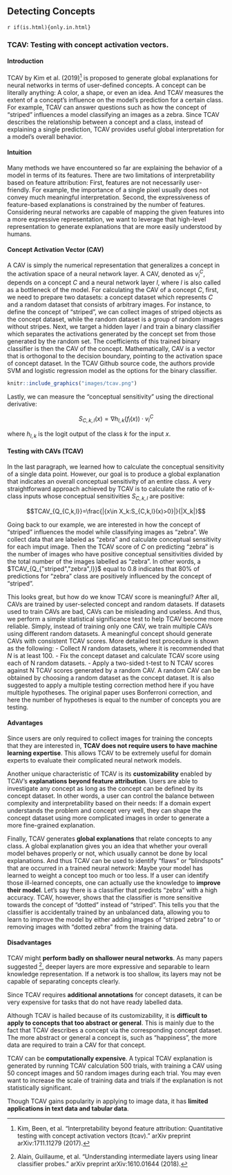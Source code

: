 ## Detecting Concepts

`r if(is.html){only.in.html}`

<!--intro -->
<!-- This chapter presents techniques for analyzing which concepts a neural network learned.
Concept here means an abstract idea, which is pre-defined by a human.
While  [feature visualization](#feauture-visualization) tries to detect features from neural network units, which might match a concept (e.g. dog snouts) but doesn't have to, concept detection starts with a concept and analyzes how the neural network handles this concept. -->


<!-- why are concepts interesting? -->
<!-- Feature visualization is more explorational:
What does the neural network detect?
But it does not help when we have more concret questions, like how important was the concept of dog snouts for the classification? -->


<!-- Approaches that we will look at -->
<!-- We will look at two approaches: Network Dissection and Concept Activation Vectors.
Both approaches require additional labeling of data, but in different ways. -->

### TCAV: Testing with concept activation vectors.

#### Introduction

TCAV by Kim et al. (2019)[^tcav] is proposed to generate global explanations for neural networks in terms of user-defined concepts.
A concept can be literally anything: A color, a shape, or even an idea.
And TCAV measures the extent of a concept's influence on the model's prediction for a certain class.
For example, TCAV can answer questions such as how the concept of "striped" influences a model classifying an images as a zebra.
Since TCAV describes the relationship between a concept and a class, instead of explaining a single prediction, TCAV provides useful global interpretation for a model's overall behavior.

#### Intuition

Many methods we have encountered so far are explaining the behavior of a model in terms of its features.
There are two limitations of interpretability based on feature attribution: First, features are not necessarily user-friendly.
For example, the importance of a single pixel usually does not convey much meaningful interpretation.
Second, the expressiveness of feature-based explanations is constrained by the number of features.
Considering neural networks are capable of mapping the given features into a more expressive representation, we want to leverage that high-level representation to generate explanations that are more easily understood by humans.

#### Concept Activation Vector (CAV)

A CAV is simply the numerical representation that generalizes a concept in the activation space of a neural network layer.
A CAV, denoted as $v_l^C$, depends on a concept $C$ and a neural network layer $l$, where $l$ is also called as a bottleneck of the model.
For calculating the CAV of a concept $C$, first, we need to prepare two datasets: a concept dataset which represents $C$ and a random dataset that consists of arbitrary images.
For instance, to define the concept of "striped", we can collect images of striped objects as the concept dataset, while the random dataset is a group of random images without stripes.
Next, we target a hidden layer $l$ and train a binary classifier which separates the activations generated by the concept set from those generated by the random set.
The coefficients of this trained binary classifier is then the CAV of the concept.
Mathematically, CAV is a vector that is orthogonal to the decision boundary, pointing to the activation space of concept dataset.
In the TCAV Github source code, the authors provide SVM and logistic regression model as the options for the binary classifier.

```r
knitr::include_graphics("images/tcav.png")
```

Lastly, we can measure the “conceptual sensitivity” using the directional derivative:

$$S_{C,k,l}(x)=\nabla h_{l,k}(f_l(x))\cdot v_l^C$$

where $h_{l,k}$ is the logit output of the class $k$ for the input $x$.

#### Testing with CAVs (TCAV)

In the last paragraph, we learned how to calculate the conceptual sensitivity of a single data point.
However, our goal is to produce a global explanation that indicates an overall conceptual sensitivity of an entire class.
A very straightforward approach achieved by TCAV is to calculate the ratio of k-class inputs whose conceptual sensitivities $S_{C,k,l}$ are positive:

$$TCAV_{Q_{C,k,l}}=\frac{|{x\in X_k:S_{C,k,l}(x)>0}|}{|X_k|}$$

Going back to our example, we are interested in how the concept of "striped" influences the model while classifying images as "zebra".
We collect data that are labeled as "zebra" and calculate conceptual sensitivity for each imput image.
Then the TCAV score of $C$ on predicting "zebra" is the number of images who have positive conceptual sensitivities divided by the total number of the images labelled as "zebra".
In other words, a $TCAV_{Q_{"striped","zebra",l}}$ equal to 0.8 indicates that 80% of predictions for "zebra" class are positively influenced by the concept of "striped".

This looks great, but how do we know TCAV score is meaningful? After all, CAVs are trained by user-selected concept and random datasets. If datasets used to train CAVs are bad, CAVs can be misleading and useless. And thus, we perform a simple statistical significance test to help TCAV become more reliable. Simply, instead of training only one CAV, we train multiple CAVs using different random datasets. A meaningful concept should generate CAVs with consistent TCAV scores. More detailed test procedure is shown as the following:
- Collect $N$ random datasets, where it is recommended that $N$ is at least 100.
- Fix the concept dataset and calculate TCAV score using each of N random datasets.
- Apply a two-sided t-test to N TCAV scores against N TCAV scores generated by a random CAV.
A random CAV can be obtained by choosing a random dataset as the concept dataset.
It is also suggested to apply a multiple testing correction method here if you have multiple hypotheses.
The original paper uses Bonferroni correction, and here the number of hypotheses is equal to the number of concepts you are testing.

#### Advantages

Since users are only required to collect images for training the concepts that they are interested in, **TCAV does not require users to have machine learning expertise**.
This allows TCAV to be extremely useful for domain experts to evaluate their complicated neural network models.

Another unique characteristic of TCAV is its **customizability** enabled by TCAV's **explanations beyond feature attribution**.
Users are able to investigate any concept as long as the concept can be defined by its concept dataset.
In other words, a user can control the balance between complexity and interpretability based on their needs: If a domain expert understands the problem and concept very well, they can shape the concept dataset using more complicated images in order to generate a more fine-grained explanation.

Finally, TCAV generates **global explanations** that relate concepts to any class.
A global explanation gives you an idea that whether your overall model behaves properly or not, which usually cannot be done by local explanations. 
And thus TCAV can be used to identify "flaws" or "blindspots" that are occurred in a trained neural network: Maybe your model has learned to weight a concept too much or too less.
If a user can identify those ill-learned concepts, one can actually use the knowledge to **improve their model**.
Let's say there is a classifier that predicts "zebra" with a high accuracy. TCAV, however, shows that the classifier is more sensitive towards the concept of "dotted" instead of "striped".
This tells you that the classifier is accidentally trained by an unbalanced data, allowing you to learn to improve the model by either adding images of "striped zebra" to or removing images with "dotted zebra" from the training data.

#### Disadvantages

TCAV might **perform badly on shallower neural networks**.
As many papers suggested [^probe], deeper layers are more expressive and separable to learn knowledge representation.
If a network is too shallow, its layers may not be capable of separating concepts clearly.

Since TCAV requires **additional annotations** for concept datasets, it can be very expensive for tasks that do not have ready labelled data.

Although TCAV is hailed because of its customizability, it is **difficult to apply to concepts that too abstract or general**.
This is mainly due to the fact that TCAV describes a concept via the corresponding concept dataset.
The more abstract or general a concept is, such as "happiness", the more data are required to train a CAV for that concept.  

TCAV can be **computationally expensive**. A typical TCAV explanation is generated by running  TCAV calculation 500 trials, with training a CAV using 50 concept images and 50 random images during each trial. You may even want to increase the scale of training data and trials if the explanation is not statistically significant.

Though TCAV gains popularity in applying to image data, it has **limited applications in text data and tabular data**.

<!-- You have to learn the concepts from data.
That means if you want to understand whether the network uses the concept of "female" for the classification of e.g. images, you have to provide some examples of "female" (could be images with women in it), and non-female (images without women in it).

You send all those images through the network 

Good thing is that TCAV does not require to change the network you are using, but you can use the network that you already have.




TCAV uses directional derivatives to quantify the importance of a concept for the classification or prediction.
The concept is defined by the user and must be defined via some positive and negative data examples.
For example for the image classification of a zebra, the concept might be stripes.
The concept is defined byselecting images of stripes and some randomly sampled images without stripes.

Code for TCAV: https://github.com/tensorflow/tcav

TODO: CONTINUE DESCRIBING TCAV

Good things about TCAV:
The concepts are not required to be known at training time.
Really any concept can be analyzed, as long as you find some positive and negative examples. -->

<!-- Feature Visualization for RNNs -->
<!-- For RNNs: https://medium.com/@plusepsilon/visualizations-of-recurrent-neural-networks-c18f07779d56
https://distill.pub/2019/memorization-in-rnns/
http://lstm.seas.harvard.edu/

TODO: Checkout RNNVis and LSTMVis

List of notebooks:
https://github.com/tensorflow/lucid
More a tool for getting a general, better understanding of cnns, but not for daily job.

### Word Embeddings

**Word Embeddings**
Word embeddings represent words as vectors which can be used to compute the similarity between words.
As another way to visualize concepts that were learned are word embeddings.
An embedding maps a discrete feature (e.g. a word) to a m-dimensional vector.
A word embedding is the vector in some embedding space a word is mapped onto.
The embedding space is learned by the neural network.
The directions in that space often correlate to concepts.
This means that words with similar vectors have some similarity, e.g. cat and dog.
This also has the nice effect that we can do arithmetics in that space.
e.g.

$$embedding(king)-embedding(queen)=embedding(man)-embedding(woman)$$

The embeddings are high-dimensional vectors.
For visualization, they are often mapped to 2 Dimensions (e.g. with tSNE) TODO: CITE

What can you do with embeddings?
You can visualize the concepts that were learned.
Embedding let us analyze what the neural network learned.
For example, did it learn some kind of bias?
How do we get word embeddings?
Other use cases include to use these embeddings as feature transformations before the e.g. text is used in a machine learning model.

How are they created?
It's a mapping from categorical features (e.g. words) to some vectors.
They can be initialized with random weights and the embeddings are learned along with the thing you are trying to predict, e.g. with a recurrent neural network.
An alternativ is to use a pre-trained embedding like word2vec, GloVe or fasttext.
Those are trained over huge corpuses of text to predict words from their neighboring words.


 - concepts can transform when learning, e.g. dog into waterfall

**Detecting Concepts During Training Time**

Towards Robust Interpretability with Self-Explaining Neural Networks


**Software**

- CAffee and with GANS https://github.com/Evolving-AI-Lab/synthesizing


### Other approaches for concepts

- Word embeddings https://papers.nips.cc/paper/5021-distributed-representations-of-words-and-phrases-and-their-compositionality.pdf
-  -->

[^tcav]: Kim, Been, et al. "Interpretability beyond feature attribution: Quantitative testing with concept activation vectors (tcav)." arXiv preprint arXiv:1711.11279 (2017).

[^probe]: Alain, Guillaume, et al. "Understanding intermediate layers using linear classifier probes." arXiv preprint arXiv:1610.01644 (2018).

<!-- [^dissect]: Bau, David, et al. "Network dissection: Quantifying interpretability of deep visual representations." Proceedings of the IEEE Conference on Computer Vision and Pattern Recognition. 2017. -->
